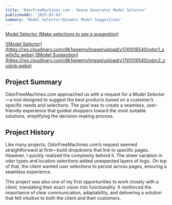```yaml
---
title: 'OdorFreeMachines.com - Ozone Generator Model Selector'
publishedAt: '2025-03-03'
summary: 'Model Selector/Dynamic Model Suggestions'
---
```


[Model Selector (Make selections to see a suggestion)](https://www.odorfree.com/pages/chemical-odor-removal)

<a href="https://res.cloudinary.com/dlk1wqemy/image/upload/v1741016540/odor1_xw0x5z.webp">
![Model Selector](https://res.cloudinary.com/dlk1wqemy/image/upload/v1741016540/odor1_xw0x5z.webp)
</a>

<a href="https://res.cloudinary.com/dlk1wqemy/image/upload/v1741016540/odor2_zugjob.webp">
![Model Suggestion](https://res.cloudinary.com/dlk1wqemy/image/upload/v1741016540/odor2_zugjob.webp)
</a>

## Project Summary

OdorFreeMachines.com approached us with a request for a _Model Selector_—a tool designed to suggest the best products based on a customer’s specific needs and selections. The goal was to create a seamless, user-friendly experience that guided shoppers toward the most suitable solutions, simplifying the decision-making process.

## Project History

Like many projects, OdorFreeMachines.com’s request seemed straightforward at first—build dropdowns that link to specific pages. However, I quickly realized the complexity behind it. The sheer variation in odor types and location selections added unexpected layers of logic. On top of that, the client wanted user selections to persist across pages, ensuring a seamless experience.

This project was also one of my first opportunities to work closely with a client, translating their exact vision into functionality. It reinforced the importance of clear communication, adaptability, and delivering a solution that felt intuitive to both the client and their customers.

